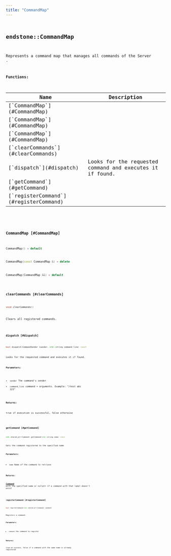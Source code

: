 ```yaml
---
title: "CommandMap"
---
```


## <code className="doc-symbol doc-symbol-class"/> endstone::CommandMap

Represents a command map that manages all commands of the Server .


















**Functions:**

<table>
<thead>
   <tr>
      <th>Name</th>
      <th>Description</th>
   </tr>
</thead>
<tbody>
<tr key="classendstone_1_1_command_map_1a25331c5810be15454974aaefe3fbc68b">
    <td>[`CommandMap`](#CommandMap)</td>
    <td></td>
</tr>
<tr key="classendstone_1_1_command_map_1afc2b0e7676d5d23fffb429c5910a1645">
    <td>[`CommandMap`](#CommandMap)</td>
    <td></td>
</tr>
<tr key="classendstone_1_1_command_map_1a4ebefdf37ff6f59a731c03217fe4bb9c">
    <td>[`CommandMap`](#CommandMap)</td>
    <td></td>
</tr>
<tr key="classendstone_1_1_command_map_1a668e38f90aad2458f33563f84d87c95a">
    <td>[`clearCommands`](#clearCommands)</td>
    <td></td>
</tr>
<tr key="classendstone_1_1_command_map_1a4f06f0f67a32638079499c1b8bbc8dbc">
    <td>[`dispatch`](#dispatch)</td>
    <td>Looks for the requested command and executes it if found.</td>
</tr>
<tr key="classendstone_1_1_command_map_1a8b44b32258c2a2d0dabfcc3618f1f383">
    <td>[`getCommand`](#getCommand)</td>
    <td></td>
</tr>
<tr key="classendstone_1_1_command_map_1a5b3beafddf2091946afee009ae1cf5de">
    <td>[`registerCommand`](#registerCommand)</td>
    <td></td>
</tr>
</tbody>
</table>

### <code className="doc-symbol doc-symbol-function"/> CommandMap [#CommandMap]



```cpp
CommandMap() = default
```

```cpp
CommandMap(const CommandMap &) = delete
```

```cpp
CommandMap(CommandMap &&) = default
```
### <code className="doc-symbol doc-symbol-function"/> clearCommands [#clearCommands]

```cpp
void clearCommands()
```


Clears all registered commands. 


        
### <code className="doc-symbol doc-symbol-function"/> dispatch [#dispatch]

```cpp
bool dispatch(CommandSender &sender, std::string command_line) const
```

Looks for the requested command and executes it if found.





**Parameters:**


* `sender` The command's sender 
* `command_line` command + arguments. Example: "/test abc 123" 



**Returns:**

true if execution is successful, false otherwise 





        
### <code className="doc-symbol doc-symbol-function"/> getCommand [#getCommand]

```cpp
std::shared_ptr<Command> getCommand(std::string name) const
```


Gets the command registered to the specified name




**Parameters:**


* `name` Name of the command to retrieve 



**Returns:**

[**Command**](classendstone_1_1_command.md) with the specified name or nullptr if a command with that label doesn't exist 





        
### <code className="doc-symbol doc-symbol-function"/> registerCommand [#registerCommand]

```cpp
bool registerCommand(std::shared_ptr<Command> command)
```


Registers a command.




**Parameters:**


* `command` the command to register 



**Returns:**

true on success, false if a command with the same name is already registered 





        